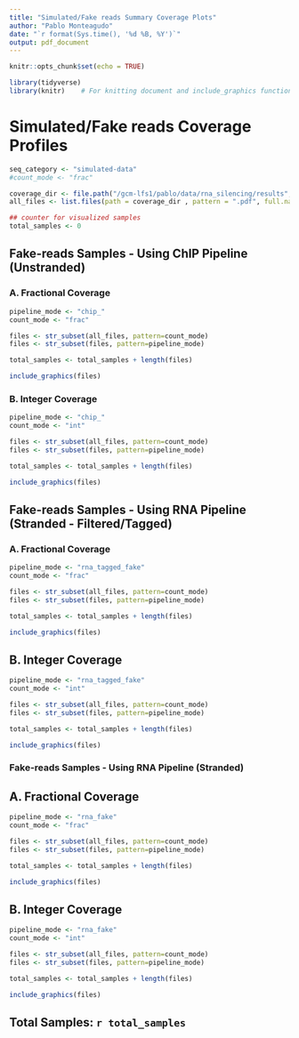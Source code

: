 ```yaml
---
title: "Simulated/Fake reads Summary Coverage Plots"
author: "Pablo Monteagudo"
date: "`r format(Sys.time(), '%d %B, %Y')`"
output: pdf_document
---
```


```r
knitr::opts_chunk$set(echo = TRUE)

library(tidyverse)
library(knitr)    # For knitting document and include_graphics function
```

\newpage

# Simulated/Fake reads Coverage Profiles

```r
seq_category <- "simulated-data"
#count_mode <- "frac"

coverage_dir <- file.path("/gcm-lfs1/pablo/data/rna_silencing/results", seq_category, "coverage")
all_files <- list.files(path = coverage_dir , pattern = ".pdf", full.names = TRUE, recursive = TRUE)

## counter for visualized samples
total_samples <- 0
```

\newpage

## Fake-reads Samples - Using ChIP Pipeline (Unstranded)

### A. Fractional Coverage

```r

pipeline_mode <- "chip_"
count_mode <- "frac"

files <- str_subset(all_files, pattern=count_mode)
files <- str_subset(files, pattern=pipeline_mode)

total_samples <- total_samples + length(files)

include_graphics(files)
```

### B. Integer Coverage

```r

pipeline_mode <- "chip_"
count_mode <- "int"

files <- str_subset(all_files, pattern=count_mode)
files <- str_subset(files, pattern=pipeline_mode)

total_samples <- total_samples + length(files)

include_graphics(files)
```

\newpage


## Fake-reads Samples - Using RNA Pipeline (Stranded - Filtered/Tagged)

### A. Fractional Coverage

```r

pipeline_mode <- "rna_tagged_fake"
count_mode <- "frac"

files <- str_subset(all_files, pattern=count_mode)
files <- str_subset(files, pattern=pipeline_mode)

total_samples <- total_samples + length(files)

include_graphics(files)
```

## B. Integer Coverage

```r

pipeline_mode <- "rna_tagged_fake"
count_mode <- "int"

files <- str_subset(all_files, pattern=count_mode)
files <- str_subset(files, pattern=pipeline_mode)

total_samples <- total_samples + length(files)

include_graphics(files)
```

\newpage


### Fake-reads Samples - Using RNA Pipeline (Stranded)

## A. Fractional Coverage

```r

pipeline_mode <- "rna_fake"
count_mode <- "frac"

files <- str_subset(all_files, pattern=count_mode)
files <- str_subset(files, pattern=pipeline_mode)

total_samples <- total_samples + length(files)

include_graphics(files)
```

## B. Integer Coverage

```r

pipeline_mode <- "rna_fake"
count_mode <- "int"

files <- str_subset(all_files, pattern=count_mode)
files <- str_subset(files, pattern=pipeline_mode)

total_samples <- total_samples + length(files)

include_graphics(files)
```

\newpage

## Total Samples: `r total_samples`